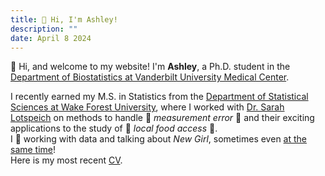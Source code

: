 ```yaml
---
title: 👋 Hi, I'm Ashley!
description: ""
date: April 8 2024
---
```


👋 Hi, and welcome to my website! I'm **Ashley**, a Ph.D. student in the [Department of Biostatistics at Vanderbilt University Medical Center](https://www.vumc.org/biostatistics/vanderbilt-department-biostatistics).  

I recently earned my M.S. in Statistics from the [Department of Statistical Sciences at Wake Forest University](https://stats.wfu.edu/), where I worked with [Dr. Sarah Lotspeich](https://www.sarahlotspeich.com/) on methods to handle 📏 *measurement error* 📏 and their exciting applications to the study of 🥦 *local food access* 🥦. <br /> I 💜 working with data and talking about *New Girl*, sometimes even [at the same time](https://drive.google.com/file/d/1bRwA-At8TQ853uAKEudn6Ol84eFd4LJp/view?usp=sharing)! <br /> Here is my most recent [CV](https://drive.google.com/file/d/1LIiYja1NUyEcYfVxzFTopPOKvuyHqtIT/view?usp=sharing).
